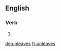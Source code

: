 ==English==

===Verb===
{{head|en|verb form}}

# {{en-third-person singular of|unleave}}

[[de:unleaves]]
[[fr:unleaves]]